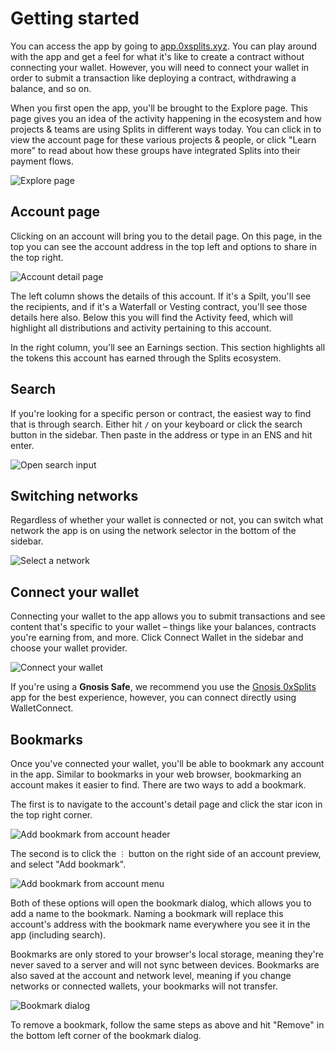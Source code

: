 # Getting started

You can access the app by going to
[app.0xsplits.xyz](https://app.0xsplits.xyz/). You can play around with the app
and get a feel for what it's like to create a contract without connecting your
wallet. However, you will need to connect your wallet in order to submit a
transaction like deploying a contract, withdrawing a balance, and so on.

When you first open the app, you'll be brought to the Explore page. This page
gives you an idea of the activity happening in the ecosystem and how projects &
teams are using Splits in different ways today. You can click in to view the
account page for these various projects & people, or click "Learn more" to read
about how these groups have integrated Splits into their payment flows.

![Explore page](./img/start_explore.png)

## Account page

Clicking on an account will bring you to the detail page. On this page, in the
top you can see the account address in the top left and options to share in the
top right.

![Account detail page](./img/start_account_detail.png)

The left column shows the details of this account. If it's a Spilt, you'll see
the recipients, and if it's a Waterfall or Vesting contract, you'll see those
details here also. Below this you will find the Activity feed, which will
highlight all distributions and activity pertaining to this account.

In the right column, you'll see an Earnings section. This section highlights all
the tokens this account has earned through the Splits ecosystem.

## Search

If you're looking for a specific person or contract, the easiest way to find
that is through search. Either hit `/` on your keyboard or click the search
button in the sidebar. Then paste in the address or type in an ENS and hit
enter.

![Open search input](./img/start_search.gif)

## Switching networks

Regardless of whether your wallet is connected or not, you can switch what
network the app is on using the network selector in the bottom of the sidebar.

![Select a network](./img/start_network.gif)

## Connect your wallet

Connecting your wallet to the app allows you to submit transactions and see
content that's specific to your wallet – things like your balances, contracts
you're earning from, and more. Click Connect Wallet in the sidebar and choose
your wallet provider.

![Connect your wallet](./img/start_connect.gif)

If you're using a **Gnosis Safe**, we recommend you use the
[Gnosis 0xSplits](https://app.safe.global/share/safe-app?appUrl=https%3A%2F%2Fapp.0xsplits.xyz&chain=eth)
app for the best experience, however, you can connect directly using
WalletConnect.

## Bookmarks

Once you've connected your wallet, you'll be able to bookmark any account in the
app. Similar to bookmarks in your web browser, bookmarking an account makes it
easier to find. There are two ways to add a bookmark.

The first is to navigate to the account's detail page and click the star icon in
the top right corner.

![Add bookmark from account header](./img/start_bookmark_1.gif)

The second is to click the `︙` button on the right side of an account preview,
and select "Add bookmark".

![Add bookmark from account menu](./img/start_bookmark_2.gif)

Both of these options will open the bookmark dialog, which allows you to add a
name to the bookmark. Naming a bookmark will replace this account's address with
the bookmark name everywhere you see it in the app (including search).

Bookmarks are only stored to your browser's local storage, meaning they're never
saved to a server and will not sync between devices. Bookmarks are also saved at
the account and network level, meaning if you change networks or connected
wallets, your bookmarks will not transfer.

![Bookmark dialog](./img/start_bookmark_3.png)

To remove a bookmark, follow the same steps as above and hit "Remove" in the
bottom left corner of the bookmark dialog.

